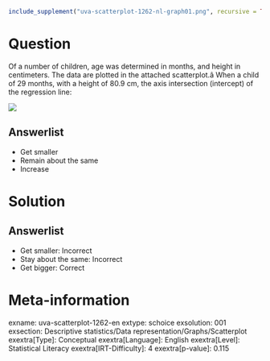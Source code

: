 ```r
include_supplement("uva-scatterplot-1262-nl-graph01.png", recursive = TRUE)
```

Question
========

Of a number of children, age was determined in months, and height in centimeters. The data are plotted in the attached scatterplot.â When a child of 29 months, with a height of 80.9 cm, the axis intersection (intercept) of the regression line:

![](uva-scatterplot-1262-nl-graph01.png)

Answerlist
----------

* Get smaller
* Remain about the same
* Increase

Solution
========

Answerlist
----------

* Get smaller: Incorrect
* Stay about the same: Incorrect
* Get bigger: Correct

Meta-information
================
exname: uva-scatterplot-1262-en
extype: schoice
exsolution: 001
exsection: Descriptive statistics/Data representation/Graphs/Scatterplot
exextra[Type]: Conceptual
exextra[Language]: English
exextra[Level]: Statistical Literacy
exextra[IRT-Difficulty]: 4
exextra[p-value]: 0.115
